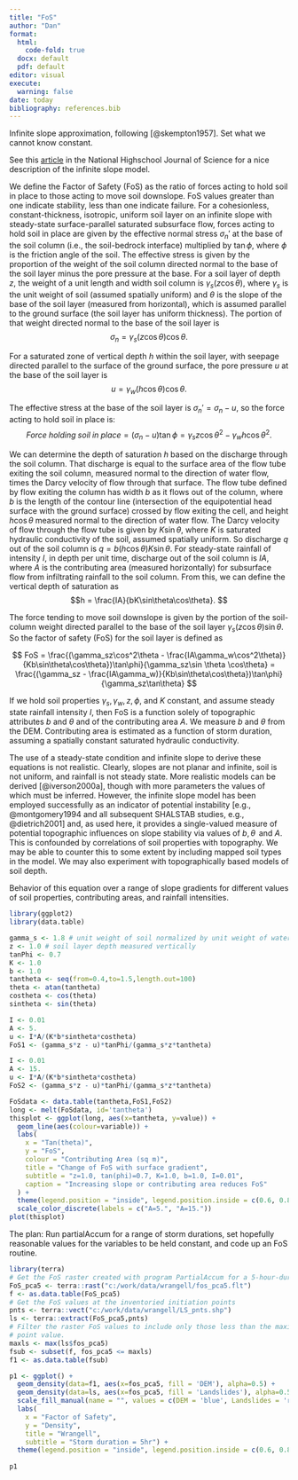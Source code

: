 ```yaml
---
title: "FoS"
author: "Dan"
format: 
  html:
    code-fold: true
  docx: default
  pdf: default
editor: visual
execute:
  warning: false
date: today
bibliography: references.bib
---
```


Infinite slope approximation, following [@skempton1957]. Set what we cannot know constant.

See this [article](https://nhsjs.com/2024/various-approaches-to-infinite-slope-stability-in-the-prediction-of-shallow-rain-induced-landslides/#google_vignette) in the National Highschool Journal of Science for a nice description of the infinite slope model.

We define the Factor of Safety (FoS) as the ratio of forces acting to hold soil in place to those acting to move soil downslope. FoS values greater than one indicate stability, less than one indicate failure. For a cohesionless, constant-thickness, isotropic, uniform soil layer on an infinite slope with steady-state surface-parallel saturated subsurface flow, forces acting to hold soil in place are given by the effective normal stress $\sigma_n'$ at the base of the soil column (i.e., the soil-bedrock interface) multiplied by $\tan\phi$, where $\phi$ is the friction angle of the soil. The effective stress is given by the proportion of the weight of the soil column directed normal to the base of the soil layer minus the pore pressure at the base. For a soil layer of depth $z,$ the weight of a unit length and width soil column is $\gamma_s(z\cos\theta),$ where $\gamma_s$ is the unit weight of soil (assumed spatially uniform) and $\theta$ is the slope of the base of the soil layer (measured from horizontal), which is assumed parallel to the ground surface (the soil layer has uniform thickness). The portion of that weight directed normal to the base of the soil layer is $$\sigma_n = \gamma_s(z\cos\theta)\cos\theta.$$

For a saturated zone of vertical depth $h$ within the soil layer, with seepage directed parallel to the surface of the ground surface, the pore pressure $u$ at the base of the soil layer is $$u = \gamma_w(h\cos\theta)\cos\theta.$$

The effective stress at the base of the soil layer is $\sigma_n' = \sigma_n - u,$ so the force acting to hold soil in place is: $$Force\;holding\;soil\;in\;place = (\sigma_n - u)\tan\phi = \gamma_s z \cos\theta^2 - \gamma_w h \cos\theta^2.$$

We can determine the depth of saturation $h$ based on the discharge through the soil column. That discharge is equal to the surface area of the flow tube exiting the soil column, measured normal to the direction of water flow, times the Darcy velocity of flow through that surface. The flow tube defined by flow exiting the column has width $b$ as it flows out of the column, where $b$ is the length of the contour line (intersection of the equipotential head surface with the ground surface) crossed by flow exiting the cell, and height $h\cos\theta$ measured normal to the direction of water flow. The Darcy velocity of flow through the flow tube is given by $K\sin\theta,$ where $K$ is saturated hydraulic conductivity of the soil, assumed spatially uniform. So discharge $q$ out of the soil column is $q = b(h\cos\theta)K\sin\theta$. For steady-state rainfall of intensity $I,$ in depth per unit time, discharge out of the soil column is $IA,$ where $A$ is the contributing area (measured horizontally) for subsurface flow from infiltrating rainfall to the soil column. From this, we can define the vertical depth of saturation as\
$$h = \frac{IA}{bK\sin\theta\cos\theta}.
$$

The force tending to move soil downslope is given by the portion of the soil-column weight directed parallel to the base of the soil layer $\gamma_s (z \cos\theta) \sin\theta$. So the factor of safety (FoS) for the soil layer is defined as

$$
FoS = \frac{(\gamma_sz\cos^2\theta - \frac{IA\gamma_w\cos^2\theta)}{Kb\sin\theta\cos\theta})\tan\phi}{\gamma_sz\sin \theta \cos\theta} = \frac{(\gamma_sz - \frac{IA\gamma_w)}{Kb\sin\theta\cos\theta})\tan\phi}{\gamma_sz\tan\theta}
$$

If we hold soil properties $\gamma_s, \gamma_w, z, \phi$, and $K$ constant, and assume steady state rainfall intensity $I$, then FoS is a function solely of topographic attributes $b$ and $\theta$ and of the contributing area $A$. We measure $b$ and $\theta$ from the DEM. Contributing area is estimated as a function of storm duration, assuming a spatially constant saturated hydraulic conductivity.

The use of a steady-state condition and infinite slope to derive these equations is not realistic. Clearly, slopes are not planar and infinite, soil is not uniform, and rainfall is not steady state. More realistic models can be derived [@iverson2000a], though with more parameters the values of which must be inferred. However, the infinite slope model has been employed successfully as an indicator of potential instability [e.g., @montgomery1994 and all subsequent SHALSTAB studies, e.g., @dietrich2001] and, as used here, it provides a single-valued measure of potential topographic influences on slope stability via values of $b, \theta\,$ and $A$. This is confounded by correlations of soil properties with topography. We may be able to counter this to some extent by including mapped soil types in the model. We may also experiment with topographically based models of soil depth.

Behavior of this equation over a range of slope gradients for different values of soil properties, contributing areas, and rainfall intensities.

```r
library(ggplot2)
library(data.table)

gamma_s <- 1.8 # unit weight of soil normalized by unit weight of water
z <- 1.0 # soil layer depth measured vertically
tanPhi <- 0.7
K <- 1.0
b <- 1.0
tantheta <- seq(from=0.4,to=1.5,length.out=100)
theta <- atan(tantheta)
costheta <- cos(theta)
sintheta <- sin(theta)

I <- 0.01
A <- 5.
u <- I*A/(K*b*sintheta*costheta)
FoS1 <- (gamma_s*z - u)*tanPhi/(gamma_s*z*tantheta)

I <- 0.01
A <- 15.
u <- I*A/(K*b*sintheta*costheta)
FoS2 <- (gamma_s*z - u)*tanPhi/(gamma_s*z*tantheta)

FoSdata <- data.table(tantheta,FoS1,FoS2)
long <- melt(FoSdata, id='tantheta')
thisplot <- ggplot(long, aes(x=tantheta, y=value)) + 
  geom_line(aes(colour=variable)) +
  labs(
    x = "Tan(theta)",
    y = "FoS",
    colour = "Contributing Area (sq m)",
    title = "Change of FoS with surface gradient",
    subtitle = "z=1.0, tan(phi)=0.7, K=1.0, b=1.0, I=0.01",
    caption = "Increasing slope or contributing area reduces FoS"
  ) +
  theme(legend.position = "inside", legend.position.inside = c(0.6, 0.8)) +
  scale_color_discrete(labels = c("A=5.", "A=15."))
plot(thisplot)

```

The plan: Run partialAccum for a range of storm durations, set hopefully reasonable values for the variables to be held constant, and code up an FoS routine.

```r
library(terra)
# Get the FoS raster created with program PartialAccum for a 5-hour-duration storm.
FoS_pca5 <- terra::rast("c:/work/data/wrangell/fos_pca5.flt")
f <- as.data.table(FoS_pca5) 
# Get the FoS values at the inventoried initiation points
pnts <- terra::vect("c:/work/data/wrangell/LS_pnts.shp")
ls <- terra::extract(FoS_pca5,pnts)
# Filter the raster FoS values to include only those less than the maximum 
# point value.
maxls <- max(ls$fos_pca5)
fsub <- subset(f, fos_pca5 <= maxls)
f1 <- as.data.table(fsub)
```

```r
p1 <- ggplot() + 
  geom_density(data=f1, aes(x=fos_pca5, fill = 'DEM'), alpha=0.5) +
  geom_density(data=ls, aes(x=fos_pca5, fill = 'Landslides'), alpha=0.5) +
  scale_fill_manual(name = "", values = c(DEM = 'blue', Landslides = 'red')) +
  labs(
    x = "Factor of Safety",
    y = "Density",
    title = "Wrangell",
    subtitle = "Storm duration = 5hr") +
  theme(legend.position = "inside", legend.position.inside = c(0.6, 0.8))
  
p1
```
